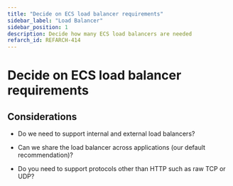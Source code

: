 ```yaml
---
title: "Decide on ECS load balancer requirements"
sidebar_label: "Load Balancer"
sidebar_position: 1
description: Decide how many ECS load balancers are needed
refarch_id: REFARCH-414
---
```


# Decide on ECS load balancer requirements

## Considerations

- Do we need to support internal and external load balancers?

- Can we share the load balancer across applications (our default recommendation)?

- Do you need to support protocols other than HTTP such as raw TCP or UDP?
